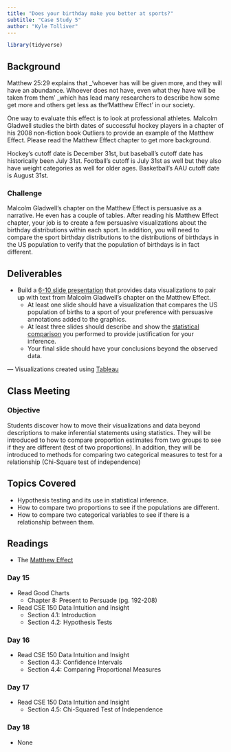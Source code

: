 ```yaml
---
title: "Does your birthday make you better at sports?"
subtitle: "Case Study 5"
author: "Kyle Tolliver"
---
```


```r
library(tidyverse)
```

## Background

Matthew 25:29 explains that _‘whoever has will be given more, and they will have an abundance. Whoever does not have, even what they have will be taken from them’ _which has lead many researchers to describe how some get more and others get less as the‘Matthew Effect’ in our society.

One way to evaluate this effect is to look at professional athletes. Malcolm Gladwell studies the birth dates of successful hockey players in a chapter of his 2008 non-fiction book Outliers to provide an example of the Matthew Effect. Please read the Matthew Effect chapter to get more background.

Hockey’s cutoff date is December 31st, but baseball’s cutoff date has historically been July 31st. Football’s cutoff is July 31st as well but they also have weight categories as well for older ages. Basketball’s AAU cutoff date is August 31st.

### Challenge

Malcolm Gladwell’s chapter on the Matthew Effect is persuasive as a narrative. He even has a couple of tables. After reading his Matthew Effect chapter, your job is to create a few persuasive visualizations about the birthday distributions within each sport. In addition, you will need to compare the sport birthday distributions to the distributions of birthdays in the US population to verify that the population of birthdays is in fact different.

## Deliverables

* Build a [6-10 slide presentation](./analysis/cs5.pptx) that provides data visualizations to pair up with text from Malcolm Gladwell’s chapter on the Matthew Effect.
  + At least one slide should have a visualization that compares the US population of births to a sport of your preference with persuasive annotations added to the graphics.
  + At least three slides should describe and show the [statistical comparison](./analysis/cs5.xlsx) you performed to provide justification for your inference.
  + Your final slide should have your conclusions beyond the observed data.

--- Visualizations created using [Tableau](./tableau/CS5.twb)  

## Class Meeting

### Objective 

Students discover how to move their visualizations and data beyond descriptions to make inferential statements using statistics. They will be introduced to how to compare proportion estimates from two groups to see if they are different (test of two proportions).  In addition, they will be introduced to methods for comparing two categorical measures to test for a relationship (Chi-Square test of independence)

## Topics Covered

* Hypothesis testing and its use in statistical inference.
* How to compare two proportions to see if the populations are different.
* How to compare two categorical variables to see if there is a relationship between them.

## Readings

* The [Matthew Effect](https://byuistats.github.io/CSE150/files/matthew_effect_gladwell.pdf)

### Day 15

* Read Good Charts 
  + Chapter 8: Present to Persuade (pg. 192-208)
* Read CSE 150 Data Intuition and Insight 
  + Section 4.1: Introduction
  + Section 4.2: Hypothesis Tests 

### Day 16

* Read CSE 150 Data Intuition and Insight 
  + Section 4.3: Confidence Intervals
  + Section 4.4: Comparing Proportional Measures

### Day 17

* Read CSE 150 Data Intuition and Insight 
  + Section 4.5: Chi-Squared Test of Independence 

### Day 18

* None